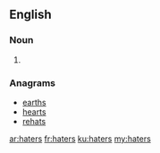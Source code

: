 ==English==

===Noun===
{{head|en}}

# {{plural of|hater}}

===Anagrams===
* [[earths#English|earths]]
* [[hearts#English|hearts]]
* [[rehats#English|rehats]]

[[ar:haters]]
[[fr:haters]]
[[ku:haters]]
[[my:haters]]